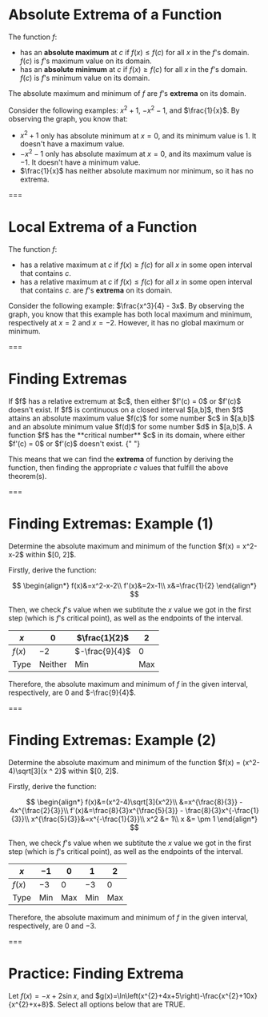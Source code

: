 # Absolute Extrema of a Function

The function $f$:

- has an **absolute maximum** at $c$ if $f(x) ≤ f(c)$ for all $x$ in the $f$'s domain. $f(c)$ is $f$'s maximum value on its domain.
- has an **absolute minimum** at $c$ if $f(x) ≥ f(c)$ for all $x$ in the $f$'s domain. $f(c)$ is $f$'s minimum value on its domain.

The absolute maximum and minimum of $f$ are $f$'s **extrema** on its domain.

<Graph functions="x*x+1@red;-x*x-1@blue;1/x" />

Consider the following examples: $x^2 + 1$, $-x^2 - 1$, and $\frac{1}{x}$. By observing the graph, you know that:

- $x^2 + 1$ only has absolute minimum at $x=0$, and its minimum value is $1$. It doesn't have a maximum value.
- $-x^2 - 1$ only has absolute maximum at $x=0$, and its maximum value is $-1$. It doesn't have a minimum value.
- $\frac{1}{x}$ has neither absolute maximum nor minimum, so it has no extrema.

===

# Local Extrema of a Function

The function $f$:

- has a relative maximum at $c$ if $f(x) ≥ f(c)$ for all $x$ in some open interval that contains $c$.
- has a relative maximum at $c$ if $f(x) ≤ f(c)$ for all $x$ in some open interval that contains $c$.
  are $f$'s **extrema** on its domain.

<Graph functions="(x*x*x)/4-x*3" />

Consider the following example: $\frac{x^3}{4} - 3x$. By observing the graph, you know that this example has both local maximum and minimum, respectively at $x=2$ and $x=-2$. However, it has no global maximum or minimum.

===

# Finding Extremas

<Theorem title="Fermat's Theorem">
  If $f$ has a relative extremum at $c$, then either $f'(c) = 0$ or $f'(c)$
  doesn't exist.
</Theorem>

<Theorem title="Extreme Value Theorem">
  If $f$ is continuous on a closed interval $[a,b]$, then $f$ attains an
  absolute maximum value $f(c)$ for some number $c$ in $[a,b]$ and an absolute
  minimum value $f(d)$ for some number $d$ in $[a,b]$.
</Theorem>

<Theorem title="Critical Number">
  A function $f$ has the **critical number** $c$ in its domain, where either
  $f'(c) = 0$ or $f'(c)$ doesn't exist.
</Theorem>{" "}

This means that we can find the **extrema** of function by deriving the function, then finding the appropriate $c$ values that fulfill the above theorem(s).

===

# Finding Extremas: Example (1)

<Example>
  Determine the absolute maximum and minimum of the function $f(x) = x^2-x-2$
  within $[0, 2]$.
</Example>

Firstly, derive the function:

$$
\begin{align*}
f(x)&=x^2-x-2\\
f'(x)&=2x-1\\
x&=\frac{1}{2}
\end{align*}
$$

Then, we check $f$'s value when we subtitute the $x$ value we got in the first step (which is $f$'s critical point), as well as the endpoints of the interval.

| $x$    | $0$     | $\frac{1}{2}$  | $2$ |
| ------ | ------- | -------------- | --- |
| $f(x)$ | $-2$    | $-\frac{9}{4}$ | $0$ |
| Type   | Neither | Min            | Max |

Therefore, the absolute maximum and minimum of $f$ in the given interval, respectively, are $0$ and $-\frac{9}{4}$.

===

# Finding Extremas: Example (2)

<Example>
  Determine the absolute maximum and minimum of the function $f(x) =
  (x^2-4)\sqrt[3]{x ^ 2}$ within $[0, 2]$.
</Example>

Firstly, derive the function:

$$
\begin{align*}
f(x)&=(x^2-4)\sqrt[3]{x^2}\\
&=x^{\frac{8}{3}} - 4x^{\frac{2}{3}}\\
f'(x)&=\frac{8}{3}x^{\frac{5}{3}} - \frac{8}{3}x^{-\frac{1}{3}}\\
x^{\frac{5}{3}}&=x^{-\frac{1}{3}}\\
x^2 &= 1\\
x &= \pm 1
\end{align*}
$$

Then, we check $f$'s value when we subtitute the $x$ value we got in the first step (which is $f$'s critical point), as well as the endpoints of the interval.

| $x$    | $-1$ | $0$ | $1$  | $2$ |
| ------ | ---- | --- | ---- | --- |
| $f(x)$ | $-3$ | $0$ | $-3$ | $0$ |
| Type   | Min  | Max | Min  | Max |

Therefore, the absolute maximum and minimum of $f$ in the given interval, respectively, are $0$ and $-3$.

===

# **Practice:** Finding Extrema

Let $f(x)=-x+2\sin{x}$, and $g(x)=\ln\left(x^{2}+4x+5\right)-\frac{x^{2}+10x}{x^{2}+x+8}$. Select all options below that are TRUE.

<Option
  id="extrema"
  content="#f# has exactly one critical point in its domain."
/>
<Option
  id="extrema"
  content="#f# has exactly one critical point in #\left [ 0, \frac{\pi}{2} \right ]#."
  truth
/>
<Option
  id="extrema"
  content="#g# has exactly three critical points in its domain."
  truth
/>
<Option
  id="extrema"
  content="#g# has exactly three critical points in #\left [ -2, 2 \right ]#."
  truth
/>
<Option
  id="extrema"
  content="#f#'s maximum value in #\left [ 0, \frac{\pi}{2} \right ]# is #2 - \frac{\pi}{2}#."
/>
<Option id="extrema" content="#g#'s minimum value in #0#." truth />
